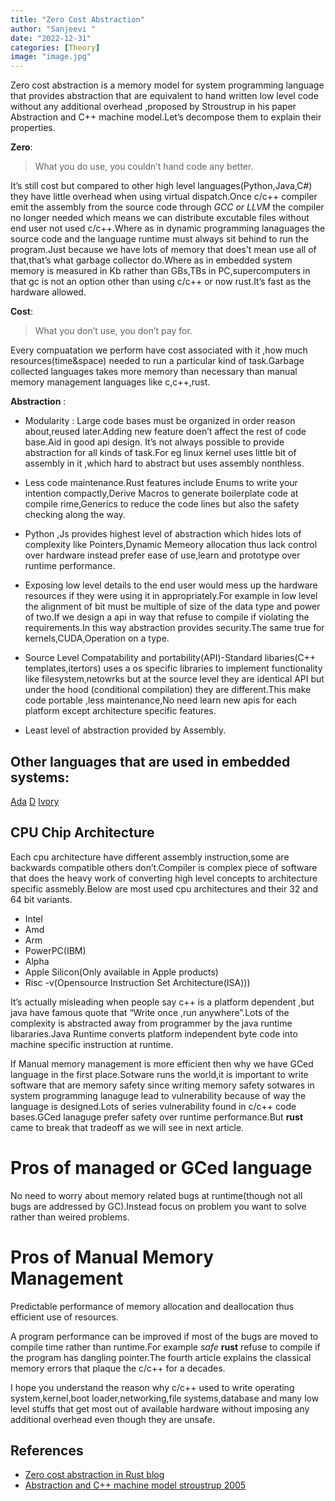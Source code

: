 ```yaml
---
title: "Zero Cost Abstraction"
author: "Sanjeevi "
date: "2022-12-31"
categories: [Theory]
image: "image.jpg"
---
```


Zero cost abstraction is a memory model for system programming language that provides abstraction that are equivalent to hand written low level code without any additional overhead ,proposed by Stroustrup in his paper Abstraction and C++ machine model.Let's decompose them to explain their properties.

**Zero**:

>What you do use, you couldn't hand code any better.

 It's still cost but compared to other high level languages(Python,Java,C#) they have little overhead when using virtual dispatch.Once c/c++ compiler emit the assembly from the source code through _GCC or LLVM_ the compiler no longer needed which means we can distribute excutable files without end user not used c/c++.Where as in dynamic programming lanaguages the source code and the language runtime must always sit behind to run
 the program.Just because we have lots of memory that does't mean use all of that,that's what garbage collector do.Where as in embedded system memory is measured in Kb rather than GBs,TBs in PC,supercomputers in that gc is not an option other than using c/c++ or now rust.It's fast as the hardware allowed.

**Cost**:

>What you don't use, you don't pay for.

 Every compuatation we perform have cost associated with it ,how much resources(time&space) needed to run a particular kind of task.Garbage collected languages takes more memory than necessary than manual memory management languages like c,c++,rust.

 **Abstraction** :

 - Modularity : Large code bases must be organized in order reason about,reused later.Adding new feature doen't affect the rest of code base.Aid in good api design. 
 It's not always possible to provide abstraction for all kinds of task.For eg linux kernel uses little bit of assembly in it ,which hard to abstract but uses assembly nonthless.

 - Less code maintenance.Rust features include Enums to write your intention compactly,Derive Macros to generate boilerplate code at compile rime,Generics to reduce the code lines but also the safety checking along the way.

 - Python ,Js provides highest level of abstraction which hides lots of complexity like Pointers,Dynamic Memeory allocation thus lack control over hardware instead prefer ease of use,learn and prototype over runtime performance.

 - Exposing low level details to the end user would mess up the hardware resources if they were using it in appropriately.For example in low level the alignment of bit must be multiple of size of the data type and power of two.If we design a api in way that refuse to compile if violating the requirements.In this way abstraction provides security.The same true for kernels,CUDA,Operation on a type.

- Source Level Compatability and portability(API)-Standard libaries(C++ templates,itertors) uses a os specific libraries to implement functionality like filesystem,netowrks but at the source level they are identical API but under the hood (conditional compilation) they are different.This make code portable ,less maintenance,No need learn new apis for each platform except architecture specific features.

- Least level of abstraction provided by Assembly. 

## Other languages that are used in embedded systems:

[Ada](https://www.adacore.com/about-spark)
[D](https://dlang.org/)
[Ivory](https://ivorylang.org)

## CPU Chip Architecture
 Each cpu architecture have different assembly instruction,some are backwards compatible others don't.Compiler is complex piece of software that does the heavy work of converting high level concepts to architecture specific assmebly.Below are most used cpu architectures and their 32 and 64 bit variants.

 - Intel
 - Amd
 - Arm
 - PowerPC(IBM)
 - Alpha
 - Apple Silicon(Only available in Apple products)
 - Risc -v(Opensource Instruction Set Architecture(ISA)))

 It's actually misleading when people say c++ is a platform dependent ,but java have famous quote that
"Write once ,run anywhere".Lots of the complexity is abstracted away from programmer by the java runtime libararies.Java Runtime converts platform independent byte code into machine specific instruction at runtime.


If Manual memory management is more efficient then why we have GCed language in the first place.Sotware runs the world,it is important to write software that are memory safety since writing memory safety sotwares in system programming lanaguge lead to vulnerability because of way the language is designed.Lots of series vulnerability found in c/c++ code bases.GCed lanaguge prefer safety over runtime performance.But **rust** came to break that tradeoff as we will see in next article. 

# Pros of managed or GCed language
No need to worry about memory related bugs at runtime(though not all bugs are addressed by GC).Instead focus on problem you want to solve rather than weired problems.

# Pros of Manual Memory Management
Predictable performance of memory allocation and deallocation thus efficient use of resources.
 
A program performance can be improved if most of the bugs are moved to compile time rather than runtime.For example *safe* **rust** refuse to compile if the program has dangling pointer.The fourth article explains the classical memory errors that plaque the c/c++ for a decades.

I hope you understand the reason why c/c++ used to write operating system,kernel,boot loader,networking,file systems,database and many low level stuffs that get most out of available hardware without imposing any additional overhead even though they are unsafe.

## References
 - <a href="https://blog.rust-lang.org/2015/05/11/traits.html" target="_blank">Zero cost abstraction in Rust blog</a> 
- <a href="https://link.springer.com/chapter/10.1007/11535409_1" target="_blank">Abstraction and C++ machine model stroustrup 2005</a>
 
